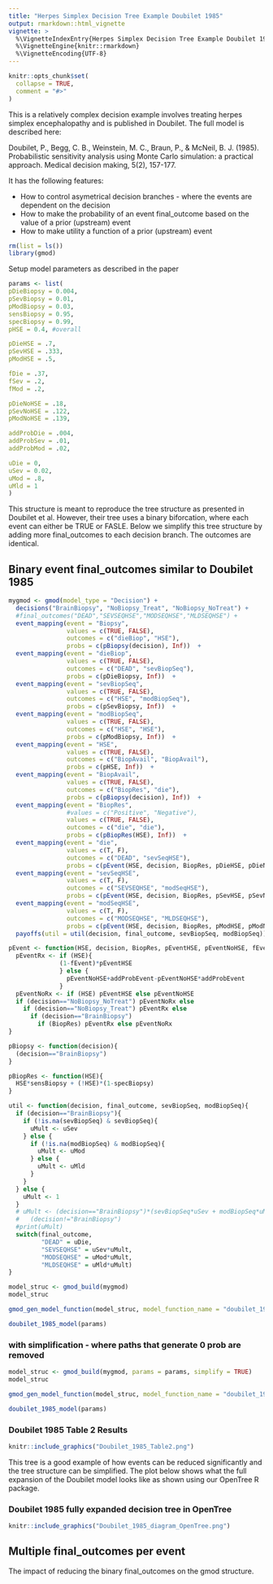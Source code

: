 ```yaml
---
title: "Herpes Simplex Decision Tree Example Doubilet 1985"
output: rmarkdown::html_vignette
vignette: >
  %\VignetteIndexEntry{Herpes Simplex Decision Tree Example Doubilet 1985}
  %\VignetteEngine{knitr::rmarkdown}
  %\VignetteEncoding{UTF-8}
---
```


```r
knitr::opts_chunk$set(
  collapse = TRUE,
  comment = "#>"
)
```

This is a relatively complex decision example involves treating herpes simplex encephalopathy and is published in Doubilet.  The full model is described here:

Doubilet, P., Begg, C. B., Weinstein, M. C., Braun, P., & McNeil, B. J. (1985). Probabilistic sensitivity analysis using Monte Carlo simulation: a practical approach. Medical decision making, 5(2), 157-177.


It has the following features:

* How to control asymetrical decision branches - where the events are dependent on the decision
* How to make the probability of an event final_outcome based on the value of a prior (upstream) event
* How to make utility a function of a prior (upstream) event

```r
rm(list = ls())
library(gmod)
```

Setup model parameters as described in the paper
```r
params <- list(
pDieBiopsy = 0.004,
pSevBiopsy = 0.01,
pModBiopsy = 0.03,
sensBiopsy = 0.95,
specBiopsy = 0.99,
pHSE = 0.4, #overall

pDieHSE = .7,
pSevHSE = .333,
pModHSE = .5,

fDie = .37,
fSev = .2,
fMod = .2,

pDieNoHSE = .18,
pSevNoHSE = .122,
pModNoHSE = .139,

addProbDie = .004,
addProbSev = .01,
addProbMod = .02,

uDie = 0,
uSev = 0.02,
uMod = .8,
uMld = 1
)
```

This structure is meant to reproduce the tree structure as presented in Doubilet et al.  However, their tree uses a binary biforcation, where each event can either be TRUE or FASLE.  Below we simplify this tree structure by adding more final_outcomes to each decision branch.  The outcomes are identical. 

## Binary event final_outcomes similar to Doubilet 1985
```r
mygmod <- gmod(model_type = "Decision") + 
  decisions("BrainBiopsy", "NoBiopsy_Treat", "NoBiopsy_NoTreat") + 
  #final_outcomes("DEAD","SEVSEQHSE","MODSEQHSE","MLDSEQHSE") + 
  event_mapping(event = "Biopsy",  
                values = c(TRUE, FALSE), 
                outcomes = c("dieBiop", "HSE"), 
                probs = c(pBiopsy(decision), Inf))  + 
  event_mapping(event = "dieBiop",  
                values = c(TRUE, FALSE), 
                outcomes = c("DEAD", "sevBiopSeq"), 
                probs = c(pDieBiopsy, Inf))  + 
  event_mapping(event = "sevBiopSeq",  
                values = c(TRUE, FALSE), 
                outcomes = c("HSE", "modBiopSeq"), 
                probs = c(pSevBiopsy, Inf))  + 
  event_mapping(event = "modBiopSeq",  
                values = c(TRUE, FALSE), 
                outcomes = c("HSE", "HSE"), 
                probs = c(pModBiopsy, Inf))  + 
  event_mapping(event = "HSE",  
                values = c(TRUE, FALSE), 
                outcomes = c("BiopAvail", "BiopAvail"), 
                probs = c(pHSE, Inf))  +
  event_mapping(event = "BiopAvail",  
                values = c(TRUE, FALSE), 
                outcomes = c("BiopRes", "die"), 
                probs = c(pBiopsy(decision), Inf))  + 
  event_mapping(event = "BiopRes",  
                #values = c("Positive", "Negative"), 
                values = c(TRUE, FALSE), 
                outcomes = c("die", "die"), 
                probs = c(pBiopRes(HSE), Inf))  + 
  event_mapping(event = "die",  
                values = c(T, F), 
                outcomes = c("DEAD", "sevSeqHSE"), 
                probs = c(pEvent(HSE, decision, BiopRes, pDieHSE, pDieNoHSE, fDie, addProbDie), Inf)) +
  event_mapping(event = "sevSeqHSE",  
                values = c(T, F), 
                outcomes = c("SEVSEQHSE", "modSeqHSE"), 
                probs = c(pEvent(HSE, decision, BiopRes, pSevHSE, pSevNoHSE, fSev, addProbSev), Inf)) +
  event_mapping(event = "modSeqHSE",  
                values = c(T, F), 
                outcomes = c("MODSEQHSE", "MLDSEQHSE"), 
                probs = c(pEvent(HSE, decision, BiopRes, pModHSE, pModNoHSE, fMod, addProbMod), Inf)) + 
  payoffs(util = util(decision, final_outcome, sevBiopSeq, modBiopSeq))

```


```r
pEvent <- function(HSE, decision, BiopRes, pEventHSE, pEventNoHSE, fEvent, addProbEvent){
  pEventRx <- if (HSE){
              (1-fEvent)*pEventHSE 
              } else {
                pEventNoHSE+addProbEvent-pEventNoHSE*addProbEvent
              }
  pEventNoRx <- if (HSE) pEventHSE else pEventNoHSE
  if (decision=="NoBiopsy_NoTreat") pEventNoRx else 
    if (decision=="NoBiopsy_Treat") pEventRx else 
      if (decision=="BrainBiopsy") 
        if (BiopRes) pEventRx else pEventNoRx
}
```

```r
pBiopsy <- function(decision){
  (decision=="BrainBiopsy")
}
```

```r
pBiopRes <- function(HSE){
  HSE*sensBiopsy + (!HSE)*(1-specBiopsy)
}

```

```r
util <- function(decision, final_outcome, sevBiopSeq, modBiopSeq){
  if (decision=="BrainBiopsy"){
    if (!is.na(sevBiopSeq) & sevBiopSeq){
      uMult <- uSev
    } else {
      if (!is.na(modBiopSeq) & modBiopSeq){
        uMult <- uMod
      } else {
        uMult <- uMld
      }
    }
  } else {
    uMult <- 1
  }
  # uMult <- (decision=="BrainBiopsy")*(sevBiopSeq*uSev + modBiopSeq*uMod + (!modBiopSeq)*uMld) + 
  #   (decision!="BrainBiopsy")
  #print(uMult)
  switch(final_outcome,
         "DEAD" = uDie,
         "SEVSEQHSE" = uSev*uMult, 
         "MODSEQHSE" = uMod*uMult, 
         "MLDSEQHSE" = uMld*uMult)
}
```


```r
model_struc <- gmod_build(mygmod)
model_struc
```


```r
gmod_gen_model_function(model_struc, model_function_name = "doubilet_1985_model")
```

```r
doubilet_1985_model(params)
```

### with simplification - where paths that generate 0 prob are removed
```r
model_struc <- gmod_build(mygmod, params = params, simplify = TRUE)
model_struc
```


```r
gmod_gen_model_function(model_struc, model_function_name = "doubilet_1985_model")
```

```r
doubilet_1985_model(params)
```

### Doubilet 1985 Table 2 Results
```r
knitr::include_graphics("Doubilet_1985_Table2.png")

```

This tree is a good example of how events can be reduced significantly and the tree structure can be simplified.  The plot below shows what the full expansion of the Doubilet model looks like as shown using our OpenTree R package. 

### Doubilet 1985 fully expanded decision tree in OpenTree
```r
knitr::include_graphics("Doubilet_1985_diagram_OpenTree.png")

```


## Multiple final_outcomes per event
The impact of reducing the binary final_outcomes on the gmod structure.
```r

```

